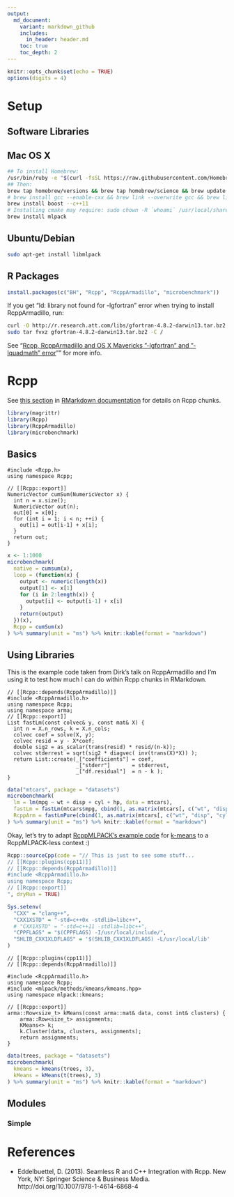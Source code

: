 ```yaml
---
output:
  md_document:
    variant: markdown_github
    includes:
      in_header: header.md
    toc: true
    toc_depth: 2
---
```

```r
knitr::opts_chunk$set(echo = TRUE)
options(digits = 4)
```

# Setup

## Software Libraries

## Mac OS X

```bash
## To install Homebrew:
/usr/bin/ruby -e "$(curl -fsSL https://raw.githubusercontent.com/Homebrew/install/master/install)"
## Then:
brew tap homebrew/versions && brew tap homebrew/science && brew update
# brew install gcc --enable-cxx && brew link --overwrite gcc && brew link cmake
brew install boost --c++11
# Installing cmake may require: sudo chown -R `whoami` /usr/local/share/man/man7
brew install mlpack
```

## Ubuntu/Debian

```bash
sudo apt-get install libmlpack
```

## R Packages

```R
install.packages(c("BH", "Rcpp", "RcppArmadillo", "microbenchmark"))
```

If you get "ld: library not found for -lgfortran" error when trying to install RcppArmadillo, run:

```bash
curl -O http://r.research.att.com/libs/gfortran-4.8.2-darwin13.tar.bz2
sudo tar fvxz gfortran-4.8.2-darwin13.tar.bz2 -C /
```

See "[Rcpp, RcppArmadillo and OS X Mavericks "-lgfortran" and "-lquadmath" error](http://thecoatlessprofessor.com/programming/rcpp-rcpparmadillo-and-os-x-mavericks-lgfortran-and-lquadmath-error/)"" for more info.

# Rcpp

See [this section](http://rmarkdown.rstudio.com/authoring_knitr_engines.html#rcpp) in [RMarkdown documentation](http://rmarkdown.rstudio.com/) for details on Rcpp chunks.

```r
library(magrittr)
library(Rcpp)
library(RcppArmadillo)
library(microbenchmark)
```

## Basics

```Rcpp
#include <Rcpp.h>
using namespace Rcpp;

// [[Rcpp::export]]
NumericVector cumSum(NumericVector x) {
  int n = x.size();
  NumericVector out(n);
  out[0] = x[0];
  for (int i = 1; i < n; ++i) {
    out[i] = out[i-1] + x[i];
  }
  return out;
}
```

```r
x <- 1:1000
microbenchmark(
  native = cumsum(x),
  loop = (function(x) {
    output <- numeric(length(x))
    output[1] <- x[1]
    for (i in 2:length(x)) {
      output[i] <- output[i-1] + x[i]
    }
    return(output)
  })(x),
  Rcpp = cumSum(x)
) %>% summary(unit = "ms") %>% knitr::kable(format = "markdown")
```

## Using Libraries

This is the example code taken from Dirk's talk on RcppArmadillo and I'm using it to test how much I can do within Rcpp chunks in RMarkdown.

```Rcpp
// [[Rcpp::depends(RcppArmadillo)]]
#include <RcppArmadillo.h>
using namespace Rcpp;
using namespace arma;
// [[Rcpp::export]]
List fastLm(const colvec& y, const mat& X) {
  int n = X.n_rows, k = X.n_cols;
  colvec coef = solve(X, y);
  colvec resid = y - X*coef;
  double sig2 = as_scalar(trans(resid) * resid/(n-k));
  colvec stderrest = sqrt(sig2 * diagvec( inv(trans(X)*X)) );
  return List::create(_["coefficients"] = coef,
                      _["stderr"]       = stderrest,
                      _["df.residual"]  = n - k );
}
```

```r
data("mtcars", package = "datasets")
microbenchmark(
  lm = lm(mpg ~ wt + disp + cyl + hp, data = mtcars),
  fastLm = fastLm(mtcars$mpg, cbind(1, as.matrix(mtcars[, c("wt", "disp", "cyl", "hp")]))),
  RcppArm = fastLmPure(cbind(1, as.matrix(mtcars[, c("wt", "disp", "cyl", "hp")])), mtcars$mpg)
) %>% summary(unit = "ms") %>% knitr::kable(format = "markdown")
```

Okay, let's try to adapt [RcppMLPACK's example code](https://github.com/thirdwing/RcppMLPACK/wiki/Example#k-means-example) for [k-means](http://www.mlpack.org/docs/mlpack-2.0.3/doxygen.php?doc=kmtutorial.html#kmeans_kmtut) to a RcppMLPACK-less context :)

```r
Rcpp::sourceCpp(code = "// This is just to see some stuff...
// [[Rcpp::plugins(cpp11)]]
// [[Rcpp::depends(RcppArmadillo)]]
#include <RcppArmadillo.h>
using namespace Rcpp;
// [[Rcpp::export]]
", dryRun = TRUE)
```

```r
Sys.setenv(
  "CXX" = "clang++",
  "CXX1XSTD" = "-std=c++0x -stdlib=libc++",
  # "CXX1XSTD" = "-std=c++11 -stdlib=libc++", 
  "CPPFLAGS" = "$(CPPFLAGS) -I/usr/local/include/",
  "SHLIB_CXX1XLDFLAGS" = '$(SHLIB_CXX1XLDFLAGS) -L/usr/local/lib'
)
```

```Rcpp
// [[Rcpp::plugins(cpp11)]]
// [[Rcpp::depends(RcppArmadillo)]]

#include <RcppArmadillo.h>
using namespace Rcpp;
#include <mlpack/methods/kmeans/kmeans.hpp>
using namespace mlpack::kmeans;

// [[Rcpp::export]]
arma::Row<size_t> kMeans(const arma::mat& data, const int& clusters) {
    arma::Row<size_t> assignments;
    KMeans<> k;
    k.Cluster(data, clusters, assignments); 
    return assignments;
}
```

```r
data(trees, package = "datasets")
microbenchmark(
  kmeans = kmeans(trees, 3),
  kMeans = kMeans(t(trees), 3)
) %>% summary(unit = "ms") %>% knitr::kable(format = "markdown")
```

## Modules

### Simple

# References

- Eddelbuettel, D. (2013). Seamless R and C++ Integration with Rcpp. New York, NY: Springer Science & Business Media. http://doi.org/10.1007/978-1-4614-6868-4
